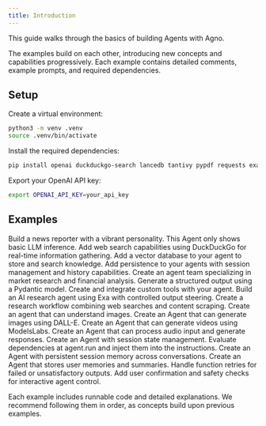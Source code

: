 ```yaml
---
title: Introduction
---
```


This guide walks through the basics of building Agents with Agno.

The examples build on each other, introducing new concepts and capabilities progressively. Each example contains detailed comments, example prompts, and required dependencies.

## Setup

Create a virtual environment:

```bash
python3 -m venv .venv
source .venv/bin/activate
```

Install the required dependencies:

```bash
pip install openai duckduckgo-search lancedb tantivy pypdf requests exa-py newspaper4k lxml_html_clean sqlalchemy agno
```

Export your OpenAI API key:

```bash
export OPENAI_API_KEY=your_api_key
```

## Examples

<CardGroup cols={3}>
  <Card title="Basic Agent" icon="robot" iconType="duotone" href="./basic-agent">
    Build a news reporter with a vibrant personality. This Agent only shows basic LLM inference.
  </Card>

  <Card title="Agent with Tools" icon="toolbox" iconType="duotone" href="./agent-with-tools">
    Add web search capabilities using DuckDuckGo for real-time information gathering.
  </Card>

  <Card title="Agent with Knowledge" icon="brain" iconType="duotone" href="./agent-with-knowledge">
    Add a vector database to your agent to store and search knowledge.
  </Card>

  <Card title="Agent with Storage" icon="database" iconType="duotone" href="./agent-with-storage">
    Add persistence to your agents with session management and history capabilities.
  </Card>

  <Card title="Agent Team" icon="users" iconType="duotone" href="./agent-team">
    Create an agent team specializing in market research and financial analysis.
  </Card>

  <Card title="Structured Output" icon="code" iconType="duotone" href="./structured-output">
    Generate a structured output using a Pydantic model.
  </Card>

  <Card title="Custom Tools" icon="wrench" iconType="duotone" href="./custom-tools">
    Create and integrate custom tools with your agent.
  </Card>

  <Card title="Research Agent" icon="magnifying-glass" iconType="duotone" href="./research-agent">
    Build an AI research agent using Exa with controlled output steering.
  </Card>

  <Card title="Research Workflow" icon="diagram-project" iconType="duotone" href="./research-workflow">
    Create a research workflow combining web searches and content scraping.
  </Card>

  <Card title="Image Agent" icon="image" iconType="duotone" href="./image-agent">
    Create an agent that can understand images.
  </Card>

  <Card title="Image Generation" icon="paintbrush" iconType="duotone" href="./image-generation">
    Create an Agent that can generate images using DALL-E.
  </Card>

  <Card title="Video Generation" icon="video" iconType="duotone" href="./video-generation">
    Create an Agent that can generate videos using ModelsLabs.
  </Card>

  <Card title="Audio Agent" icon="microphone" iconType="duotone" href="./audio-agent">
    Create an Agent that can process audio input and generate responses.
  </Card>

  <Card title="Agent with State" icon="database" iconType="duotone" href="./agent-state">
    Create an Agent with session state management.
  </Card>

  <Card title="Agent Context" icon="sitemap" iconType="duotone" href="./agent-context">
    Evaluate dependencies at agent.run and inject them into the instructions.
  </Card>

  <Card title="Agent Session" icon="clock-rotate-left" iconType="duotone" href="./agent-session">
    Create an Agent with persistent session memory across conversations.
  </Card>

  <Card title="User Memories" icon="memory" iconType="duotone" href="./user-memories">
    Create an Agent that stores user memories and summaries.
  </Card>

  <Card title="Function Retries" icon="rotate" iconType="duotone" href="./retry-functions">
    Handle function retries for failed or unsatisfactory outputs.
  </Card>

  <Card title="Human in the Loop" icon="user-check" iconType="duotone" href="./human-in-the-loop">
    Add user confirmation and safety checks for interactive agent control.
  </Card>
</CardGroup>

Each example includes runnable code and detailed explanations. We recommend following them in order, as concepts build upon previous examples.
